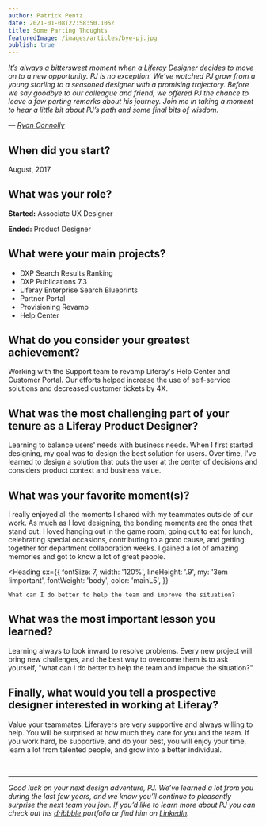 ```yaml
---
author: Patrick Pentz
date: 2021-01-08T22:58:50.105Z
title: Some Parting Thoughts
featuredImage: /images/articles/bye-pj.jpg
publish: true
---
```



_It’s always a bittersweet moment when a Liferay Designer decides to move on to a new opportunity. PJ is no exception. We’ve watched PJ grow from a young starling to a seasoned designer with a promising trajectory. Before we say goodbye to our colleague and friend, we offered PJ the chance to leave a few parting remarks about his journey. Join me in taking a moment to hear a little bit about PJ’s path and some final bits of wisdom._

_— [Ryan Connolly](/team/connolly-ryan)_

## When did you start?

August, 2017

## What was your role?

**Started:** Associate UX Designer

**Ended:** Product Designer

## What were your main projects?

-   DXP Search Results Ranking
-   DXP Publications 7.3
-   Liferay Enterprise Search Blueprints
-   Partner Portal
-   Provisioning Revamp
-   Help Center

## What do you consider your greatest achievement?

Working with the Support team to revamp Liferay's Help Center and Customer Portal. Our efforts helped increase the use of self-service solutions and decreased customer tickets by 4X.

## What was the most challenging part of your tenure as a Liferay Product Designer?

Learning to balance users' needs with business needs. When I first started designing, my goal was to design the best solution for users. Over time, I've learned to design a solution that puts the user at the center of decisions and considers product context and business value.

## What was your favorite moment(s)?

I really enjoyed all the moments I shared with my teammates outside of our work. As much as I love designing, the bonding moments are the ones that stand out. I loved hanging out in the game room, going out to eat for lunch, celebrating special occasions, contributing to a good cause, and getting together for department collaboration weeks. I gained a lot of amazing memories and got to know a lot of great people.

<Heading
	sx={{
		fontSize: 7,
		width: '120%',
		lineHeight: '.9',
		my: '3em !important',
		fontWeight: 'body',
		color: 'mainL5',
	}}
>
	What can I do better to help the team and improve the situation?
</Heading>

## What was the most important lesson you learned?

Learning always to look inward to resolve problems. Every new project will bring new challenges, and the best way to overcome them is to ask yourself, "what can I do better to help the team and improve the situation?"

## Finally, what would you tell a prospective designer interested in working at Liferay?

Value your teammates. Liferayers are very supportive and always willing to help. You will be surprised at how much they care for you and the team. If you work hard, be supportive, and do your best, you will enjoy your time, learn a lot from talented people, and grow into a better individual.

<br />

---

_Good luck on your next design adventure, PJ. We’ve learned a lot from you during the last few years, and we know you’ll continue to pleasantly surprise the next team you join. If you’d like to learn more about PJ you can check out his [dribbble](https://dribbble.com/pjpentz) portfolio or find him on [LinkedIn](https://www.linkedin.com/in/pjpentz/)._
